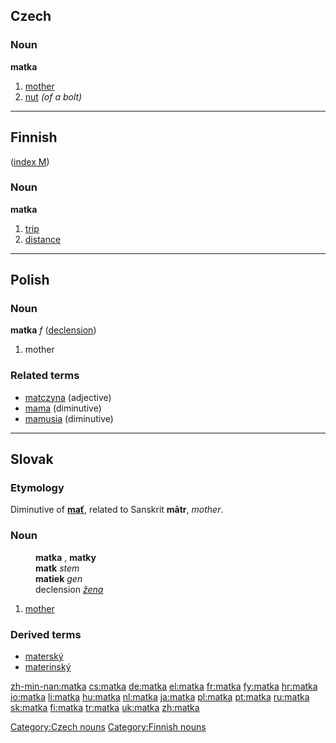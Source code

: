 ==Czech==

===Noun===
'''matka''' {{f}}

# [[mother]]
# [[nut]] ''(of a bolt)''

[[Category:Czech nouns]]

----

==Finnish==
([[Wiktionary:Finnish_index_m|index M]])

===Noun===
'''matka'''

# [[trip]]
# [[distance]]

[[Category:Finnish nouns]]

----

==Polish==

===Noun===
'''matka''' ''f'' ([[Wiktionary Appendix:Polish hard feminine noun declension|declension]])

# mother

===Related terms===
* [[matczyna]] (adjective)
* [[mama]] (diminutive)
* [[mamusia]] (diminutive)

----

==Slovak==

===Etymology===
Diminutive of '''[[mať#Slovak|mať]]''', related to Sanskrit '''mātr''', ''mother''.

===Noun===
:'''matka''' {{f}}, '''matky''' {{p}}
:'''matk''' ''stem''
:'''matiek''' ''gen'' {{p}}
:declension ''[[Appendix:Slovak declension pattern žena|žena]]''

# [[mother]]

===Derived terms===
*[[materský]]
*[[materinský]]

[[zh-min-nan:matka]]
[[cs:matka]]
[[de:matka]]
[[el:matka]]
[[fr:matka]]
[[fy:matka]]
[[hr:matka]]
[[io:matka]]
[[li:matka]]
[[hu:matka]]
[[nl:matka]]
[[ja:matka]]
[[pl:matka]]
[[pt:matka]]
[[ru:matka]]
[[sk:matka]]
[[fi:matka]]
[[tr:matka]]
[[uk:matka]]
[[zh:matka]]